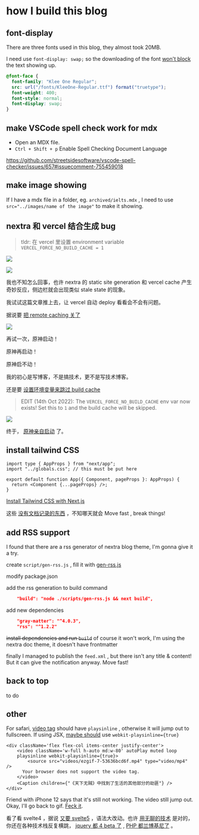 # how I build this blog

## font-display

There are three fonts used in this blog, they almost took 20MB. 

I need use `font-display: swap;` so the downloading of the font [won't block](https://developer.mozilla.org/en-US/docs/Web/CSS/@font-face/font-display) the text showing up.

```css
@font-face {
  font-family: "Klee One Regular";
  src: url("/fonts/KleeOne-Regular.ttf") format("truetype");
  font-weight: 400;
  font-style: normal;
  font-display: swap;
}
```

## make VSCode spell check work for mdx

- Open an MDX file.
- `Ctrl + Shift + p` Enable Spell Checking Document Language

https://github.com/streetsidesoftware/vscode-spell-checker/issues/657#issuecomment-755459018

## make image showing

If I have a mdx file in a folder, eg. `archived/ielts.mdx` , I need to use `src="../images/name of the image"` to make it showing.

## nextra 和 vercel 结合生成 bug

> tldr: 在 vercel 里设置 environment variable `VERCEL_FORCE_NO_BUILD_CACHE = 1`

![](../public/images/2024-02-17-23-22-58.png)

![](../public/images/2024-02-17-23-23-28.png)

我也不知怎么回事，也许 nextra 的 static site generation 和 vercel cache 产生奇妙反应，侧边栏就会出现类似 stale state 的现象。

我试试这篇文章推上去，让 vercel 自动 deploy 看看会不会有问题。

据说要 [把 remote caching 关了](https://github.com/vercel/vercel/discussions/8057#discussioncomment-4585346)

![](../public/images/2024-02-17-22-38-57.png)

再试一次，原神启动！

原神再启动！

原神启不动！

我的初心是写博客，不是搞技术，更不是写技术博客。

还是要 [设置环境变量来跳过 build cache](https://github.com/vercel/vercel/discussions/8057#discussioncomment-3057196)

> EDIT (14th Oct 2022): The `VERCEL_FORCE_NO_BUILD_CACHE` env var now exists! Set this to `1` and the build cache will be skipped.

![](../public/images/2024-02-17-23-21-54.png)

终于， [原神亲自启动](./genshin.mdx) 了。


<RichImage effect='hoverClear' src='/images/2024-02-17-23-34-44.png' />

## install tailwind CSS

```tsx filename="_app.tsx"
import type { AppProps } from "next/app";
import "../globals.css"; // this must be put here

export default function App({ Component, pageProps }: AppProps) {
  return <Component {...pageProps} />;
}
```

[Install Tailwind CSS with Next.js](https://tailwindcss.com/docs/guides/nextjs)

这些 [没有文档记录的东西](https://github.com/shuding/nextra/issues/2573) ，不知哪天就会 Move fast , break things! 


## add RSS support

I found that there are a rss generator of nextra blog theme, I'm gonna give it a try.

create `script/gen-rss.js` , fill it with [gen-rss.js](https://github.com/vercel/nextjs-portfolio-starter/blob/main/scripts/gen-rss.js)


modify package.json 

add the rss generation to build command

```json
    "build": "node ./scripts/gen-rss.js && next build",
```

add new dependencies

```json
    "gray-matter": "^4.0.3",
    "rss": "^1.2.2"
```

~~install dependencies and run `build`~~ of course it won't work, I'm using the nextra doc theme, it doesn't have frontmatter

finally I managed to publish the `feed.xml` , but there isn't any title & content! But it can give the notification anyway. Move fast!

## back to top

to do

## other

For safari, [video tag](https://developer.mozilla.org/en-US/docs/Web/HTML/Element/video) should have `playsinline` , otherwise it will jump out to fullscreen. If using JSX, [maybe should](https://stackoverflow.com/a/68219309/6236633) use `webkit-playsinline={true}`

```tsx
<div className='flex flex-col items-center justify-center'>
    <video className='w-full h-auto md:w-80' autoPlay muted loop
    playsinline webkit-playsinline={true}>
        <source src="videos/ezgif-7-53636bcd6f.mp4" type="video/mp4" />
      Your browser does not support the video tag.
    </video>
    <Caption children={"《天下无贼》中找到了生活的其他部分的劫匪"} />
</div>
```

Friend with iPhone 12 says that it's still not working. The video still jump out. Okay, I'll go back to gif. [Feck it](https://www.quora.com/What-are-words-that-can-replace-the-f-word).

看了看 svelte4 ，据说 [又要 svelte5](https://svelte.dev/blog/runes) ，语法大改动。也许 [用无聊的技术](https://boringtechnology.club/) 是对的，你还在各种技术栈反复横跳， [jquery 都 4 beta 了](https://blog.jquery.com/2024/02/06/jquery-4-0-0-beta/) , [PHP 都兰博基尼了](https://x.com/taylorotwell/status/1647010323147177985?s=20) 。

